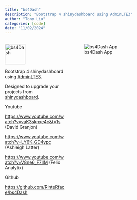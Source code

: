 ```yaml
---
title: "bs4Dash"
description: "Bootstrap 4 shinydashboard using AdminLTE3"
author: "Tony Liu"
categories: [code]
date: "11/02/2024"
---
```


::::: columns
::: {.column width="40%"}
[![bs4Dash](logo.svg){fig-alt="Bootstrap 4 shinydashboard using AdminLTE3" fig-align="left" width="65"}](https://bs4dash.rinterface.com/)

Bootstrap 4 shinydashboard using [AdminLTE3](https://github.com/ColorlibHQ/AdminLTE).

Designed to upgrade your projects from [shinydashboard](#0).

Youtube

<https://www.youtube.com/watch?v=vaK3sknxe4c&t=1s> (David Granjon)

<https://www.youtube.com/watch?v=LY6K_GD4ypc> (Ashleigh Latter)

<https://www.youtube.com/watch?v=V8ne6_F7lIM> (Felix Analytix)

Github

<https://github.com/RinteRface/bs4Dash>
:::

::: {.column width="60%"}
![bs4Dash App](demo.gif)
:::
:::::
